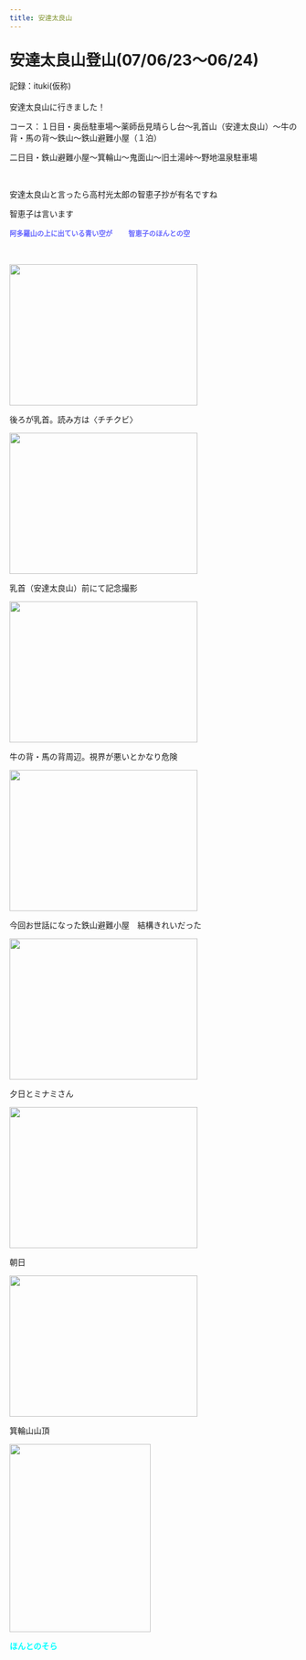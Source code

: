 ```yaml
---
title: 安達太良山
---
```


<h2><span style="font-size:20pt;">安達太良山登山(07/06/23〜06/24)</span></h2>
 
 
<p>記録：ituki(仮称)<br/><br/>安達太良山に行きました！</p>

<p>コース：１日目・奥岳駐車場〜薬師岳見晴らし台〜乳首山（安達太良山）〜牛の背・馬の背〜鉄山〜鉄山避難小屋（１泊）</p>
<p>二日目・鉄山避難小屋〜箕輪山〜鬼面山〜旧土湯峠〜野地温泉駐車場</p>
<p>&nbsp;</p>
<p>安達太良山と言ったら高村光太郎の智恵子抄が有名ですね</p>
<p>智恵子は言います</p>
<b><font 
style="FONT-SIZE: 12px; COLOR: #6565ff" color="black"><span style="font-size:12px; color:rgb(101,101,255);">阿多羅山の上に出ている青い空が</span></font></b><font color="black">　　</font><b><font 
style="FONT-SIZE: 12px; COLOR: #6565ff" color="black"><span style="font-size:12px; color:rgb(101,101,255);">智恵子のほんとの空　</span></font></b>

<p>&nbsp;</p>
<p><Image src={DSCF0057_010} alt="" align="bottom" width="329" height="247" border="0"/></p>
<p>後ろが乳首。読み方は〈チチクビ〉</p>
<p><Image src={DSCF0060} alt="" align="bottom" width="329" height="247" border="0"/></p>
<p>乳首（安達太良山）前にて記念撮影</p>
<p><Image src={DSCF0074_010} alt="" align="bottom" width="329" height="247" border="0"/></p>
<p>牛の背・馬の背周辺。視界が悪いとかなり危険</p>

<p><Image src={DSCF0079_010} alt="" align="bottom" width="329" height="247" border="0"/></p>
<p>今回お世話になった鉄山避難小屋　結構きれいだった</p>
<p><Image src={DSCF0111_010} alt="" align="bottom" width="329" height="247" border="0"/></p>
<p>夕日とミナミさん</p>
<p><Image src={DSCF0119_010} alt="" align="bottom" width="329" height="247" border="0"/></p>
<p>朝日</p>
<p><Image src={DSCF0123_010} alt="" align="bottom" width="329" height="247" border="0"/></p>

<p>箕輪山山頂</p>
<p><Image src={DSCF0124_010} alt="" align="bottom" width="247" height="329" border="0"/></p>
<p><b><font color="aqua">ほんとのそら</font></b></p>    

